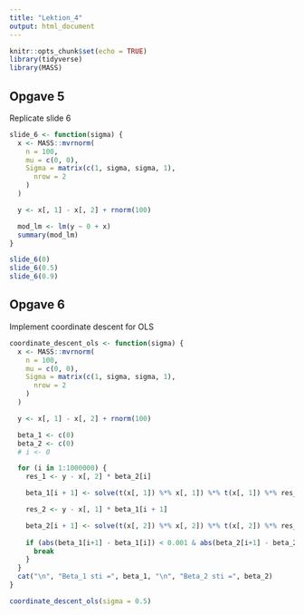 ```yaml
---
title: "Lektion_4"
output: html_document
---
```


```r
knitr::opts_chunk$set(echo = TRUE)
library(tidyverse)
library(MASS)
```


## Opgave 5

Replicate slide 6


```r

slide_6 <- function(sigma) {
  x <- MASS::mvrnorm(
    n = 100,
    mu = c(0, 0),
    Sigma = matrix(c(1, sigma, sigma, 1),
      nrow = 2
    )
  )

  y <- x[, 1] - x[, 2] + rnorm(100)

  mod_lm <- lm(y ~ 0 + x)
  summary(mod_lm)
}

slide_6(0)
slide_6(0.5)
slide_6(0.9)
```



## Opgave 6

Implement coordinate descent for OLS


```r

coordinate_descent_ols <- function(sigma) {
  x <- MASS::mvrnorm(
    n = 100,
    mu = c(0, 0),
    Sigma = matrix(c(1, sigma, sigma, 1),
      nrow = 2
    )
  )

  y <- x[, 1] - x[, 2] + rnorm(100)

  beta_1 <- c(0)
  beta_2 <- c(0)
  # i <- 0

  for (i in 1:1000000) {
    res_1 <- y - x[, 2] * beta_2[i]

    beta_1[i + 1] <- solve(t(x[, 1]) %*% x[, 1]) %*% t(x[, 1]) %*% res_1

    res_2 <- y - x[, 1] * beta_1[i + 1]

    beta_2[i + 1] <- solve(t(x[, 2]) %*% x[, 2]) %*% t(x[, 2]) %*% res_2
    
    if (abs(beta_1[i+1] - beta_1[i]) < 0.001 & abs(beta_2[i+1] - beta_2[i]) < 0.001) {
      break
    }
  }
  cat("\n", "Beta_1 sti =", beta_1, "\n", "Beta_2 sti =", beta_2)
}

coordinate_descent_ols(sigma = 0.5)

```
